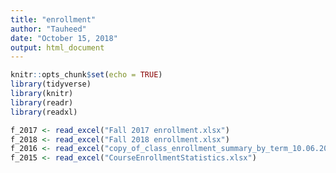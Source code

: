 ```yaml
---
title: "enrollment"
author: "Tauheed"
date: "October 15, 2018"
output: html_document
---
```


```r
knitr::opts_chunk$set(echo = TRUE)
library(tidyverse)
library(knitr)
library(readr)
library(readxl)
```



```r
f_2017 <- read_excel("Fall 2017 enrollment.xlsx")
f_2018 <- read_excel("Fall 2018 enrollment.xlsx")
f_2016 <- read_excel("copy_of_class_enrollment_summary_by_term_10.06.2016.xlsx")
f_2015 <- read_excel("CourseEnrollmentStatistics.xlsx")
```



```r
```

